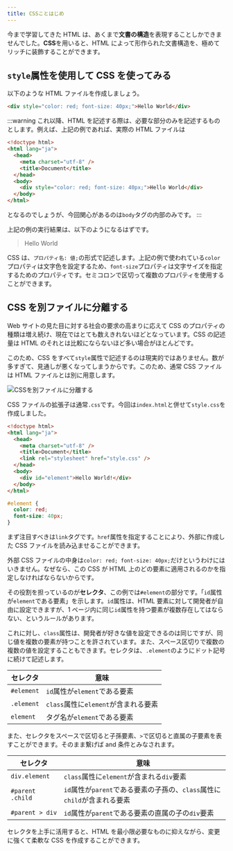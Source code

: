 ```yaml
---
title: CSSことはじめ
---
```


今まで学習してきた HTML は、あくまで**文書の構造**を表現することしかできませんでした。**CSS**を用いると、HTML によって形作られた文書構造を、極めてリッチに装飾することができます。

## `style`属性を使用して CSS を使ってみる

以下のような HTML ファイルを作成しましょう。

```html
<div style="color: red; font-size: 40px;">Hello World</div>
```

:::warning
これ以降、HTML を記述する際は、必要な部分のみを記述するものとします。例えば、上記の例であれば、実際の HTML ファイルは

```html
<!doctype html>
<html lang="ja">
  <head>
    <meta charset="utf-8" />
    <title>Document</title>
  </head>
  <body>
    <div style="color: red; font-size: 40px;">Hello World</div>
  </body>
</html>
```

となるのでしょうが、今回関心があるのは`body`タグの内部のみです。
:::

上記の例の実行結果は、以下のようになるはずです。

> <div style={{ color: "red", fontSize: "40px", margin: 0 }}>Hello World</div>

CSS は、`プロパティ名: 値;`の形式で記述します。上記の例で使われている`color`プロパティは文字色を設定するため、`font-size`プロパティは文字サイズを指定するためのプロパティです。セミコロンで区切って複数のプロパティを使用することができます。

## CSS を別ファイルに分離する

Web サイトの見た目に対する社会の要求の高まりに応えて CSS のプロパティの種類は増え続け、現在ではとても数えきれないほどとなっています。CSS の記述量は HTML のそれとは比較にならないほど多い場合がほとんどです。

このため、CSS をすべて`style`属性で記述するのは現実的ではありません。数が多すぎて、見通しが悪くなってしまうからです。このため、通常 CSS ファイルは HTML ファイルとは別に用意します。

![CSSを別ファイルに分離する](12/separate-html-css.png)

CSS ファイルの拡張子は通常`.css`です。今回は`index.html`と併せて`style.css`を作成しました。

```html title="index.html"
<!doctype html>
<html lang="ja">
  <head>
    <meta charset="utf-8" />
    <title>Document</title>
    <link rel="stylesheet" href="style.css" />
  </head>
  <body>
    <div id="element">Hello World!</div>
  </body>
</html>
```

```css title="style.css"
#element {
  color: red;
  font-size: 40px;
}
```

まず注目すべきは`link`タグです。`href`属性を指定することにより、外部に作成した CSS ファイルを読み込ませることができます。

外部 CSS ファイルの中身は`color: red; font-size: 40px;`だけというわけにはいきません。なぜなら、この CSS が HTML 上のどの要素に適用されるのかを指定しなければならないからです。

その役割を担っているのが**セレクタ**、この例では`#element`の部分です。「`id`属性が`element`である要素」を示します。`id`属性は、HTML 要素に対して開発者が自由に設定できますが、1 ページ内に同じ`id`属性を持つ要素が複数存在してはならない、というルールがあります。

これに対し、`class`属性は、開発者が好きな値を設定できるのは同じですが、同じ値を複数の要素が持つことを許されています。また、スペース区切りで複数の複数の値を設定することもできます。セレクタは、`.element`のようにドット記号に続けて記述します。

| セレクタ   | 意味                                 |
| ---------- | ------------------------------------ |
| `#element` | `id`属性が`element`である要素        |
| `.element` | `class`属性に`element`が含まれる要素 |
| `element`  | タグ名が`element`である要素          |

また、セレクタをスペースで区切ると子孫要素、`>`で区切ると直属の子要素を表すことができます。そのまま繋げば and 条件とみなされます。

| セレクタ         | 意味                                                                     |
| ---------------- | ------------------------------------------------------------------------ |
| `div.element`    | `class`属性に`element`が含まれる`div`要素                                |
| `#parent .child` | `id`属性が`parent`である要素の子孫の、`class`属性に`child`が含まれる要素 |
| `#parent > div`  | `id`属性が`parent`である要素の直属の子の`div`要素                        |

セレクタを上手に活用すると、HTML を最小限必要なものに抑えながら、変更に強くて柔軟な CSS を作成することができます。
